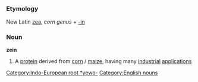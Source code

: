 =={{en}}==
===Etymology===
New Latin [[zea]], ''corn genus'' + [[-in]] [[Category:Indo-European root *yewo-]]
===Noun===
'''zein'''
#A [[protein]] derived from [[corn]] / [[maize]], having many [[industrial]] [[application]]s 
[[Category:English nouns]]